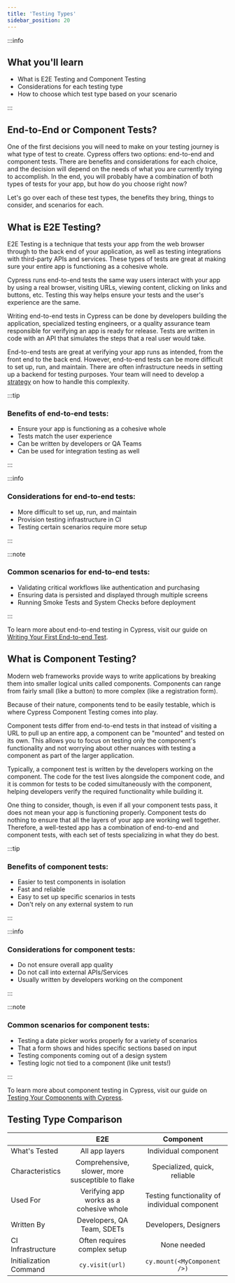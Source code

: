 ```yaml
---
title: 'Testing Types'
sidebar_position: 20
---
```


:::info

## <Icon name="graduation-cap" /> What you'll learn

- What is E2E Testing and Component Testing
- Considerations for each testing type
- How to choose which test type based on your scenario

:::

## End-to-End or Component Tests?

One of the first decisions you will need to make on your testing journey is what
type of test to create. Cypress offers two options: end-to-end and component
tests. There are benefits and considerations for each choice, and the decision
will depend on the needs of what you are currently trying to accomplish. In the
end, you will probably have a combination of both types of tests for your app,
but how do you choose right now?

Let's go over each of these test types, the benefits they bring, things to
consider, and scenarios for each.

## What is E2E Testing?

E2E Testing is a technique that tests your app from the web browser through to
the back end of your application, as well as testing integrations with
third-party APIs and services. These types of tests are great at making sure
your entire app is functioning as a cohesive whole.

Cypress runs end-to-end tests the same way users interact with your app by using
a real browser, visiting URLs, viewing content, clicking on links and buttons,
etc. Testing this way helps ensure your tests and the user's experience are the
same.

Writing end-to-end tests in Cypress can be done by developers building the
application, specialized testing engineers, or a quality assurance team
responsible for verifying an app is ready for release. Tests are written in code
with an API that simulates the steps that a real user would take.

End-to-end tests are great at verifying your app runs as intended, from the
front end to the back end. However, end-to-end tests can be more difficult to
set up, run, and maintain. There are often infrastructure needs in setting up a
backend for testing purposes. Your team will need to develop a
[strategy](/app/end-to-end-testing/testing-your-app#Testing-strategies)
on how to handle this complexity.

:::tip

### Benefits of end-to-end tests:

- Ensure your app is functioning as a cohesive whole
- Tests match the user experience
- Can be written by developers or QA Teams
- Can be used for integration testing as well

:::

:::info

### Considerations for end-to-end tests:

- More difficult to set up, run, and maintain
- Provision testing infrastructure in CI
- Testing certain scenarios require more setup

:::

:::note

### Common scenarios for end-to-end tests:

- Validating critical workflows like authentication and purchasing
- Ensuring data is persisted and displayed through multiple screens
- Running Smoke Tests and System Checks before deployment

:::

To learn more about end-to-end testing in Cypress, visit our guide on
[Writing Your First End-to-end Test](/app/end-to-end-testing/writing-your-first-end-to-end-test).

## What is Component Testing?

Modern web frameworks provide ways to write applications by breaking them into
smaller logical units called components. Components can range from fairly small
(like a button) to more complex (like a registration form).

Because of their nature, components tend to be easily testable, which is where
Cypress Component Testing comes into play.

Component tests differ from end-to-end tests in that instead of visiting a URL
to pull up an entire app, a component can be "mounted" and tested on its own.
This allows you to focus on testing only the component's functionality and not
worrying about other nuances with testing a component as part of the larger
application.

Typically, a component test is written by the developers working on the
component. The code for the test lives alongside the component code, and it is
common for tests to be coded simultaneously with the component, helping
developers verify the required functionality while building it.

One thing to consider, though, is even if all your component tests pass, it does
not mean your app is functioning properly. Component tests do nothing to ensure
that all the layers of your app are working well together. Therefore, a
well-tested app has a combination of end-to-end and component tests, with each
set of tests specializing in what they do best.

:::tip

### Benefits of component tests:

- Easier to test components in isolation
- Fast and reliable
- Easy to set up specific scenarios in tests
- Don't rely on any external system to run

:::

:::info

### Considerations for component tests:

- Do not ensure overall app quality
- Do not call into external APIs/Services
- Usually written by developers working on the component

:::

:::note

### Common scenarios for component tests:

- Testing a date picker works properly for a variety of scenarios
- That a form shows and hides specific sections based on input
- Testing components coming out of a design system
- Testing logic not tied to a component (like unit tests!)

:::

To learn more about component testing in Cypress, visit our guide on
[Testing Your Components with Cypress](/app/component-testing/get-started).

## Testing Type Comparison

|                        |                       E2E                        |                   Component                   |
| ---------------------- | :----------------------------------------------: | :-------------------------------------------: |
| What's Tested          |                  All app layers                  |             Individual component              |
| Characteristics        | Comprehensive, slower, more susceptible to flake |         Specialized, quick, reliable          |
| Used For               |     Verifying app works as a cohesive whole      | Testing functionality of individual component |
| Written By             |            Developers, QA Team, SDETs            |             Developers, Designers             |
| CI Infrastructure      |           Often requires complex setup           |                  None needed                  |
| Initialization Command |                 `cy.visit(url)`                  |          `cy.mount(<MyComponent />)`          |
